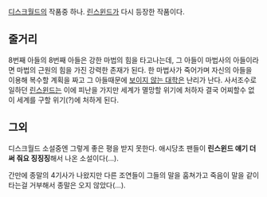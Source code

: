 [[디스크월드]]의 작품중 하나. [[린스윈드]]가 다시 등장한 작품이다.

== 줄거리 ==
8번째 아들의 8번째 아들은 강한 마법의 힘을 타고나는데, 그 아들이 마법사의 아들이라면 마법의 근원의 힘을 가진 강력한 존재가 된다. 한 마법사가 죽어가며 자신의 아들을 이용해 복수할 계획을 짜고 그 아들때문에 [[보이지 않는 대학]]은 난리가 난다. 사서조수로 일하던 [[린스윈드]]는 이에 피난을 가지만 세계가 멸망할 위기에 처하자 결국 어찌할수 없이 세계를 구할 위기(?)에 처하게 된다.

== 그외 ==
디스크월드 소설중엔 그렇게 좋은 평을 받지 못한다. 애시당초 팬들이 '''린스윈드 얘기 더 써 줘요 징징징'''해서 나온 소설이다(...).

간만에 종말의 4기사가 나왔지만 다른 조연들이 그들의 말을 훔쳐가고 죽음이 말을 같이 타는걸 거부해서 종말은 오지 않았다(...).
